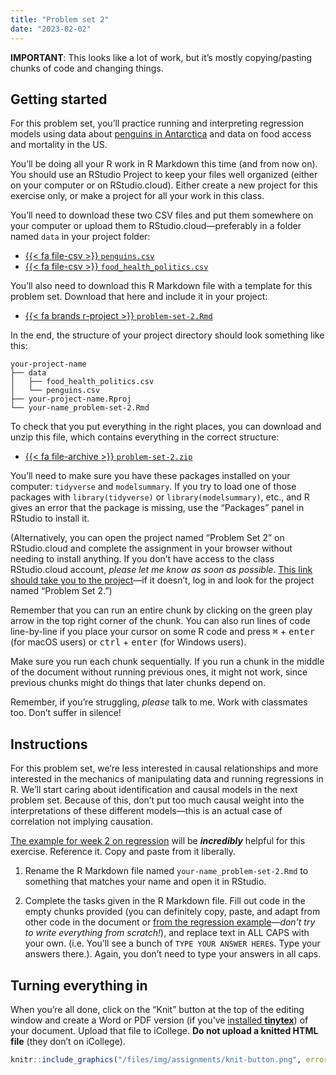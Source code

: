 ```yaml
---
title: "Problem set 2"
date: "2023-02-02"
---
```


:::{.callout-note}
**IMPORTANT**: This looks like a lot of work, but it's mostly copying/pasting chunks of code and changing things. 
:::

## Getting started

For this problem set, you'll practice running and interpreting regression models using data about [penguins in Antarctica](https://github.com/allisonhorst/palmerpenguins) and data on food access and mortality in the US.

You'll be doing all your R work in R Markdown this time (and from now on). You should use an RStudio Project to keep your files well organized (either on your computer or on RStudio.cloud). Either create a new project for this exercise only, or make a project for all your work in this class.

You'll need to download these two CSV files and put them somewhere on your computer or upload them to RStudio.cloud—preferably in a folder named `data` in your project folder:

- [{{< fa file-csv >}} `penguins.csv`](/files/data/package_data/penguins.csv)
- [{{< fa file-csv >}} `food_health_politics.csv`](/files/data/external_data/food_health_politics.csv)

You'll also need to download this R Markdown file with a template for this problem set. Download that here and include it in your project:

- [{{< fa brands r-project >}} `problem-set-2.Rmd`](/projects/problem-set-2/your-name_problem-set-2.Rmd)

In the end, the structure of your project directory should look something like this:

```text
your-project-name
├── data
│   ├── food_health_politics.csv
│   └── penguins.csv
├── your-project-name.Rproj
└── your-name_problem-set-2.Rmd
```

To check that you put everything in the right places, you can download and unzip this file, which contains everything in the correct structure:

- [{{< fa file-archive >}} `problem-set-2.zip`](/projects/problem-set-2.zip)

You'll need to make sure you have these packages installed on your computer: `tidyverse` and `modelsummary`. If you try to load one of those packages with `library(tidyverse)` or `library(modelsummary)`, etc., and R gives an error that the package is missing, use the "Packages" panel in RStudio to install it.

(Alternatively, you can open the project named "Problem Set 2" on RStudio.cloud and complete the assignment in your browser without needing to install anything. If you don't have access to the class RStudio.cloud account, *please let me know as soon as possible*. [This link should take you to the project](https://rstudio.cloud/spaces/269500/content/4357647)—if it doesn't, log in and look for the project named "Problem Set 2.")

Remember that you can run an entire chunk by clicking on the green play arrow in the top right corner of the chunk. You can also run lines of code line-by-line if you place your cursor on some R code and press <kbd>⌘</kbd> + <kbd>enter</kbd> (for macOS users) or <kbd>ctrl</kbd> + <kbd>enter</kbd> (for Windows users).

Make sure you run each chunk sequentially. If you run a chunk in the middle of the document without running previous ones, it might not work, since previous chunks might do things that later chunks depend on.

Remember, if you're struggling, *please* talk to me. Work with classmates too. Don't suffer in silence!


## Instructions

For this problem set, we're less interested in causal relationships and more interested in the mechanics of manipulating data and running regressions in R. We'll start caring about identification and causal models in the next problem set. Because of this, don't put too much causal weight into the interpretations of these different models—this is an actual case of correlation not implying causation.

[The example for week 2 on regression](/example/regression.qmd) will be ***incredibly*** helpful for this exercise. Reference it. Copy and paste from it liberally.

1. Rename the R Markdown file named `your-name_problem-set-2.Rmd` to something that matches your name and open it in RStudio.

2. Complete the tasks given in the R Markdown file. Fill out code in the empty chunks provided (you can definitely copy, paste, and adapt from other code in the document or [from the regression example](/example/regression.qmd)—*don't try to write everything from scratch!*), and replace text in ALL CAPS with your own. (i.e. You'll see a bunch of `TYPE YOUR ANSWER HERE`s. Type your answers there.). Again, you don't need to type your answers in all caps.


## Turning everything in

When you're all done, click on the "Knit" button at the top of the editing window and create a Word or PDF version (if you've [installed **tinytex**](/resource/install.qmd#install-tinytex)) of your document. Upload that file to iCollege. **Do not upload a knitted HTML file** (they don't on iCollege).

```r
knitr::include_graphics("/files/img/assignments/knit-button.png", error = FALSE)
```
